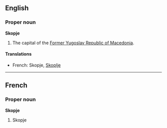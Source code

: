 ==English==
===Proper noun===
'''Skopje'''

#The capital of the [[Former Yugoslav Republic of Macedonia]].

====Translations====
*French: Skopje, [[Skoplje]]

----
==French==
===Proper noun===
'''Skopje'''

#Skopje